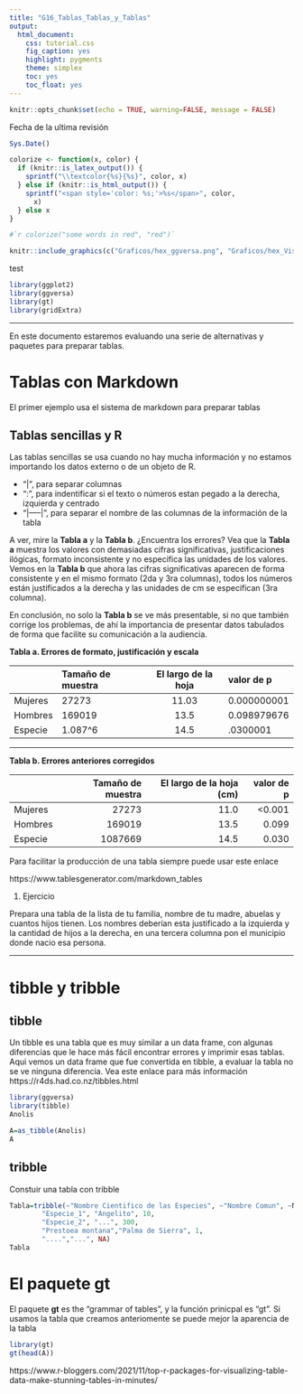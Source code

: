 ```yaml
---
title: "G16_Tablas_Tablas_y_Tablas"
output:
  html_document:
    css: tutorial.css
    fig_caption: yes
    highlight: pygments
    theme: simplex
    toc: yes
    toc_float: yes
---
```


```r
knitr::opts_chunk$set(echo = TRUE, warning=FALSE, message = FALSE)
```
Fecha de la ultima revisión
```r

Sys.Date()
```



```r
colorize <- function(x, color) {
  if (knitr::is_latex_output()) {
    sprintf("\\textcolor{%s}{%s}", color, x)
  } else if (knitr::is_html_output()) {
    sprintf("<span style='color: %s;'>%s</span>", color, 
      x)
  } else x
}

#`r colorize("some words in red", "red")`
```

```r
knitr::include_graphics(c("Graficos/hex_ggversa.png", "Graficos/hex_Visualizacion_Datos.png"))
```

test

```r
library(ggplot2)
library(ggversa)
library(gt)
library(gridExtra)
```

***

En este documento estaremos evaluando una serie de alternativas y paquetes para preparar tablas.

# Tablas con Markdown
 El primer ejemplo usa el sistema de markdown para preparar tablas


## Tablas sencillas y R

Las tablas sencillas se usa cuando no hay mucha información y no estamos importando los datos externo o de un objeto de R.  

 - "|", para separar columnas
 - ":", para indentificar si el texto o números estan pegado a la derecha, izquierda y centrado
 - "|-----|", para separar el nombre de las columnas de la información de la tabla 

A ver, mire la **Tabla a** y la **Tabla b**. ¿Encuentra los errores?  Vea que la **Tabla a** muestra los valores con demasiadas cifras significativas, justificaciones ilógicas, formato inconsistente y no especifica las unidades de los valores.  Vemos en la **Tabla b** que ahora las cifras significativas aparecen de forma consistente y en el mismo formato (2da y 3ra columnas), todos los números están justificados a la derecha y las unidades de cm se especifican (3ra columna).  

En conclusión, no solo la **Tabla b** se ve más presentable, si no que también corrige los problemas, de ahí la importancia de presentar datos tabulados de forma que facilite su comunicación a la audiencia.
  
**Tabla a.  Errores de formato, justificación y escala**
  
|         | Tamaño de muestra | El largo de la hoja | valor de p  |
|---------|:-------|:--------:|:-------------|
| Mujeres | 27273 |  11.03  | 0.000000001 |
| Hombres | 169019 | 13.5  | 0.098979676 |
| Especie  | 1.087^6 | 14.5  | .0300001 |


***

**Tabla b. Errores anteriores corregidos**

|         | Tamaño de muestra | El largo de la hoja (cm) | valor de p  |
|:---------|-------:|--------:|-------------:|
| Mujeres | 27273 | 11.0  | <0.001 |
| Hombres | 169019 | 13.5 | 0.099 |
| Especie  | 1087669 | 14.5  | 0.030 |

Para facilitar la producción de una tabla siempre puede usar este enlace 

https://www.tablesgenerator.com/markdown_tables


1. Ejercicio

Prepara una tabla de la lista de tu familia, nombre de tu madre, abuelas y cuantos hijos tienen. Los nombres deberían esta justificado a la izquierda y la cantidad de hijos a la derecha, en una tercera columna pon el municipio donde nacio esa persona.

***


# tibble y tribble

## tibble

Un tibble es una tabla que es muy similar a un data frame, con algunas diferencias que le hace más fácil encontrar errores y imprimir esas tablas.  Aqui vemos un data frame que fue convertida en tibble, a evaluar la tabla no se ve ninguna diferencia. Vea este enlace para más información https://r4ds.had.co.nz/tibbles.html


```r
library(ggversa)
library(tibble)
Anolis

A=as_tibble(Anolis)
A
```



## tribble

Constuir una tabla con tribble

```r
Tabla=tribble(~"Nombre Cientifico de las Especies", ~"Nombre Comun", ~N,
        "Especie_1", "Angelito", 10,
        "Especie_2", "...", 300,
        "Prestoea montana","Palma de Sierra", 1,
        "....","...", NA)
Tabla
```


# El paquete **gt**

El paquete **gt** es the "grammar of tables", y la función prinicpal es "gt". Si usamos la tabla que creamos anteriomente se puede mejor la aparencia de la tabla

```r
library(gt)
gt(head(A))
```


https://www.r-bloggers.com/2021/11/top-r-packages-for-visualizing-table-data-make-stunning-tables-in-minutes/







